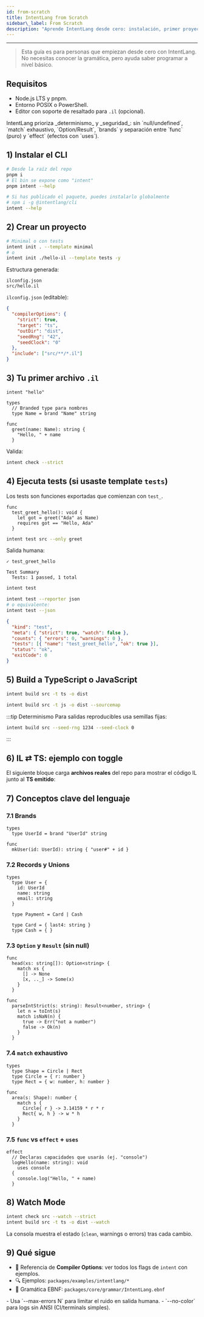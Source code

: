 ```yaml
---
id: from-scratch
title: IntentLang from Scratch
sidebar\_label: From Scratch
description: "Aprende IntentLang desde cero: instalación, primer proyecto, tipos, match exhaustivo y efectos."
---
```


---


> Esta guía es para personas que empiezan desde cero con IntentLang. No necesitas conocer la gramática, pero ayuda saber programar a nivel básico.

## Requisitos

- Node.js LTS y pnpm.
- Entorno POSIX o PowerShell.
- Editor con soporte de resaltado para `.il` (opcional).

<Admonition type="note" title="Filosofía">
  IntentLang prioriza _determinismo_ y _seguridad_: sin `null/undefined`,
  `match` exhaustivo, `Option/Result`, `brands` y separación entre `func` (puro)
  y `effect` (efectos con `uses`).
</Admonition>

## 1) Instalar el CLI

<Tabs groupId="install">
  <TabItem value="workspace" label="Monorepo (workspace)">

```bash
# Desde la raíz del repo
pnpm i
# El bin se expone como "intent"
pnpm intent --help
```

  </TabItem>
  <TabItem value="global" label="Global (opcional)">

```bash
# Si has publicado el paquete, puedes instalarlo globalmente
# npm i -g @intentlang/cli
intent --help
```

  </TabItem>
</Tabs>

## 2) Crear un proyecto

```bash
# Minimal o con tests
intent init . --template minimal
# o
intent init ./hello-il --template tests -y
```

Estructura generada:

```text
ilconfig.json
src/hello.il
```

`ilconfig.json` (editable):

```json
{
  "compilerOptions": {
    "strict": true,
    "target": "ts",
    "outDir": "dist",
    "seedRng": "42",
    "seedClock": "0"
  },
  "include": ["src/**/*.il"]
}
```

## 3) Tu primer archivo `.il`

```intentlang
intent "hello"

types
  // Branded type para nombres
  type Name = brand "Name" string

func
  greet(name: Name): string {
    "Hello, " + name
  }
```

Valida:

```bash
intent check --strict
```

## 4) Ejecuta tests (si usaste template `tests`)

Los tests son funciones exportadas que comienzan con `test_`.

```intentlang
func
  test_greet_hello(): void {
    let got = greet("Ada" as Name)
    requires got == "Hello, Ada"
  }
```

```bash
intent test src --only greet
```

Salida humana:

```text
✓ test_greet_hello

Test Summary
  Tests: 1 passed, 1 total
```

<Tabs groupId="reporter">
  <TabItem value="human" label="human (default)">

```bash
intent test
```

  </TabItem>
  <TabItem value="json" label="--reporter json">

```bash
intent test --reporter json
# o equivalente:
intent test --json
```

```json
{
  "kind": "test",
  "meta": { "strict": true, "watch": false },
  "counts": { "errors": 0, "warnings": 0 },
  "tests": [{ "name": "test_greet_hello", "ok": true }],
  "status": "ok",
  "exitCode": 0
}
```

  </TabItem>
</Tabs>

## 5) Build a TypeScript o JavaScript

<Tabs groupId="target">
  <TabItem value="ts" label="Target: ts (recomendado)">

```bash
intent build src -t ts -o dist
```

  </TabItem>
  <TabItem value="js" label="Target: js (+sourcemap)">

```bash
intent build src -t js -o dist --sourcemap
```

  </TabItem>
</Tabs>

\:::tip Determinismo
Para salidas reproducibles usa semillas fijas:

```bash
intent build src --seed-rng 1234 --seed-clock 0
```

\:::

## 6) IL ⇄ TS: ejemplo con toggle

El siguiente bloque carga **archivos reales** del repo para mostrar el código IL junto al **TS emitido**:

<CodeToggle title="user_service" ilRaw={userServiceIl} tsRaw={userServiceTs} />
<CodeToggle title="fixed2" ilRaw={fixed2Il} tsRaw={fixed2Ts} />
<CodeToggle title="for-loop" ilRaw={forLoopIl} tsRaw={forLoopTs} />

## 7) Conceptos clave del lenguaje

### 7.1 Brands

```intentlang
types
  type UserId = brand "UserId" string

func
  mkUser(id: UserId): string { "user#" + id }
```

### 7.2 Records y Unions

```intentlang
types
  type User = {
    id: UserId
    name: string
    email: string
  }

  type Payment = Card | Cash

  type Card = { last4: string }
  type Cash = { }
```

### 7.3 `Option` y `Result` (sin null)

```intentlang
func
  head(xs: string[]): Option<string> {
    match xs {
      [] -> None
      [x, .._] -> Some(x)
    }
  }

func
  parseIntStrict(s: string): Result<number, string> {
    let n = toInt(s)
    match isNaN(n) {
      true -> Err("not a number")
      false -> Ok(n)
    }
  }
```

### 7.4 `match` exhaustivo

```intentlang
types
  type Shape = Circle | Rect
  type Circle = { r: number }
  type Rect = { w: number, h: number }

func
  area(s: Shape): number {
    match s {
      Circle{ r } -> 3.14159 * r * r
      Rect{ w, h } -> w * h
    }
  }
```

### 7.5 `func` vs `effect` + `uses`

```intentlang
effect
  // Declaras capacidades que usarás (ej. "console")
  logHello(name: string): void
    uses console
  {
    console.log("Hello, " + name)
  }
```

## 8) Watch Mode

```bash
intent check src --watch --strict
intent build src -t ts -o dist --watch
```

La consola muestra el estado (`clean`, warnings o errors) tras cada cambio.

## 9) Qué sigue

- 📖 Referencia de **Compiler Options**: ver todos los flags de `intent` con ejemplos.
- 🔍 Ejemplos: `packages/examples/intentlang/*`
- 🧠 Gramática EBNF: `packages/core/grammar/IntentLang.ebnf`

<Admonition type="info" title="Sugerencias">
  - Usa `--max-errors N` para limitar el ruido en salida humana. - `--no-color`
  para logs sin ANSI (CI/terminals simples).
</Admonition>
